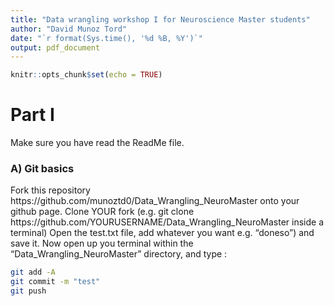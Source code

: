 ```yaml
---
title: "Data wrangling workshop I for Neuroscience Master students"
author: "David Munoz Tord"
date: "`r format(Sys.time(), '%d %B, %Y')`"
output: pdf_document
---
```


```r
knitr::opts_chunk$set(echo = TRUE)
```

# Part I

Make sure you have read the ReadMe file.

### A) Git basics
Fork this repository https://github.com/munoztd0/Data_Wrangling_NeuroMaster onto your github page.
Clone YOUR fork (e.g. git clone https://github.com/YOURUSERNAME/Data_Wrangling_NeuroMaster inside a terminal)
Open the test.txt file, add whatever you want e.g. "doneso") and save it.
Now open up you terminal within the "Data_Wrangling_NeuroMaster" directory, and type :
```bash
git add -A
git commit -m "test"
git push 
```
